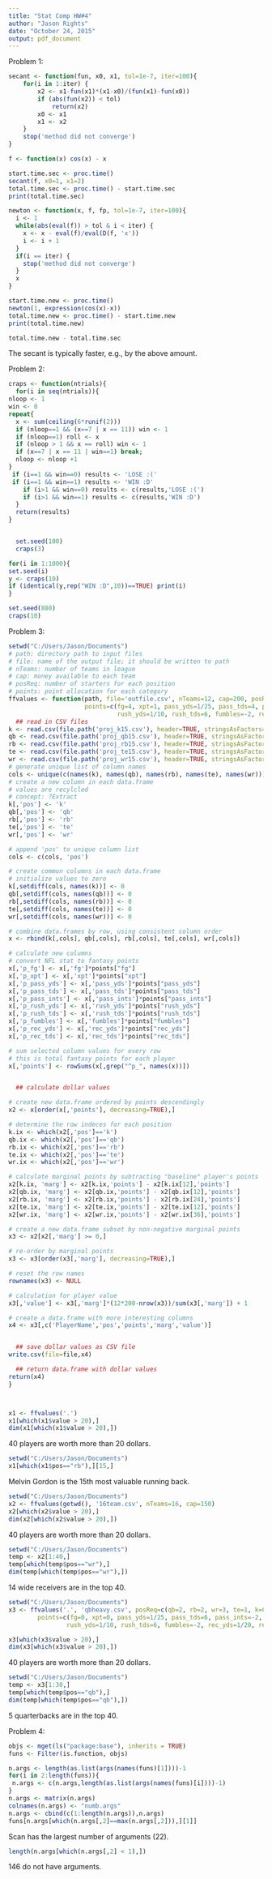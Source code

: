 ```yaml
---
title: "Stat Comp HW#4"
author: "Jason Rights"
date: "October 24, 2015"
output: pdf_document
---
```


Problem 1:  

```r
secant <- function(fun, x0, x1, tol=1e-7, iter=100){
	for(i in 1:iter) {
		x2 <- x1-fun(x1)*(x1-x0)/(fun(x1)-fun(x0))
		if (abs(fun(x2)) < tol)
			return(x2)
		x0 <- x1
		x1 <- x2
	}
	stop('method did not converge')
}

f <- function(x) cos(x) - x

start.time.sec <- proc.time()
secant(f, x0=1, x1=2)
total.time.sec <- proc.time() - start.time.sec
print(total.time.sec)

newton <- function(x, f, fp, tol=1e-7, iter=100){
  i <- 1
  while(abs(eval(f)) > tol & i < iter) {
    x <- x - eval(f)/eval(D(f, 'x'))
    i <- i + 1
  }
  if(i == iter) {
    stop('method did not converge')
  }
  x
}

start.time.new <- proc.time()
newton(1, expression(cos(x)-x))
total.time.new <- proc.time() - start.time.new
print(total.time.new)

total.time.new - total.time.sec
```

The secant is typically faster, e.g., by the above amount.     

Problem 2:  

```r

craps <- function(ntrials){
  for(i in seq(ntrials)){
nloop <- 1
win <- 0
repeat{
  x <- sum(ceiling(6*runif(2)))
  if (nloop==1 && (x==7 | x == 11)) win <- 1
  if (nloop==1) roll <- x
  if (nloop > 1 && x == roll) win <- 1
  if (x==7 | x == 11 | win==1) break;
  nloop <- nloop +1
}
 if (i==1 && win==0) results <- 'LOSE :('
 if (i==1 && win==1) results <- 'WIN :D'
    if (i>1 && win==0) results <- c(results,'LOSE :(')
    if (i>1 && win==1) results <- c(results,'WIN :D')
  }
  return(results)
}


  set.seed(100)
  craps(3)

for(i in 1:1000){
set.seed(i)
y <- craps(10)
if (identical(y,rep("WIN :D",10))==TRUE) print(i)
}

set.seed(880)
craps(10)
```


Problem 3:


```r

setwd("C:/Users/Jason/Documents")
# path: directory path to input files
# file: name of the output file; it should be written to path
# nTeams: number of teams in league
# cap: money available to each team
# posReq: number of starters for each position
# points: point allocation for each category
ffvalues <- function(path, file='outfile.csv', nTeams=12, cap=200, posReq=c(qb=1, rb=2, wr=3, te=1, k=1),
                     points=c(fg=4, xpt=1, pass_yds=1/25, pass_tds=4, pass_ints=-2,
                              rush_yds=1/10, rush_tds=6, fumbles=-2, rec_yds=1/20, rec_tds=6)) {
  ## read in CSV files
k <- read.csv(file.path('proj_k15.csv'), header=TRUE, stringsAsFactors=FALSE)
qb <- read.csv(file.path('proj_qb15.csv'), header=TRUE, stringsAsFactors=FALSE)
rb <- read.csv(file.path('proj_rb15.csv'), header=TRUE, stringsAsFactors=FALSE)
te <- read.csv(file.path('proj_te15.csv'), header=TRUE, stringsAsFactors=FALSE)
wr <- read.csv(file.path('proj_wr15.csv'), header=TRUE, stringsAsFactors=FALSE)
# generate unique list of column names
cols <- unique(c(names(k), names(qb), names(rb), names(te), names(wr)))
# create a new column in each data.frame
# values are recylcled
# concept: ?Extract
k[,'pos'] <- 'k'
qb[,'pos'] <- 'qb'
rb[,'pos'] <- 'rb'
te[,'pos'] <- 'te'
wr[,'pos'] <- 'wr'

# append 'pos' to unique column list
cols <- c(cols, 'pos')

# create common columns in each data.frame
# initialize values to zero
k[,setdiff(cols, names(k))] <- 0
qb[,setdiff(cols, names(qb))] <- 0
rb[,setdiff(cols, names(rb))] <- 0
te[,setdiff(cols, names(te))] <- 0
wr[,setdiff(cols, names(wr))] <- 0

# combine data.frames by row, using consistent column order
x <- rbind(k[,cols], qb[,cols], rb[,cols], te[,cols], wr[,cols])

# calculate new columns
# convert NFL stat to fantasy points
x[,'p_fg'] <- x[,'fg']*points["fg"]
x[,'p_xpt'] <- x[,'xpt']*points["xpt"]
x[,'p_pass_yds'] <- x[,'pass_yds']*points["pass_yds"]
x[,'p_pass_tds'] <- x[,'pass_tds']*points["pass_tds"]
x[,'p_pass_ints'] <- x[,'pass_ints']*points["pass_ints"]
x[,'p_rush_yds'] <- x[,'rush_yds']*points["rush_yds"]
x[,'p_rush_tds'] <- x[,'rush_tds']*points["rush_tds"]
x[,'p_fumbles'] <- x[,'fumbles']*points["fumbles"]
x[,'p_rec_yds'] <- x[,'rec_yds']*points["rec_yds"]
x[,'p_rec_tds'] <- x[,'rec_tds']*points["rec_tds"]

# sum selected column values for every row
# this is total fantasy points for each player
x[,'points'] <- rowSums(x[,grep("^p_", names(x))])


  ## calculate dollar values

# create new data.frame ordered by points descendingly
x2 <- x[order(x[,'points'], decreasing=TRUE),]

# determine the row indeces for each position
k.ix <- which(x2[,'pos']=='k')
qb.ix <- which(x2[,'pos']=='qb')
rb.ix <- which(x2[,'pos']=='rb')
te.ix <- which(x2[,'pos']=='te')
wr.ix <- which(x2[,'pos']=='wr')

# calculate marginal points by subtracting "baseline" player's points
x2[k.ix, 'marg'] <- x2[k.ix,'points'] - x2[k.ix[12],'points']
x2[qb.ix, 'marg'] <- x2[qb.ix,'points'] - x2[qb.ix[12],'points']
x2[rb.ix, 'marg'] <- x2[rb.ix,'points'] - x2[rb.ix[24],'points']
x2[te.ix, 'marg'] <- x2[te.ix,'points'] - x2[te.ix[12],'points']
x2[wr.ix, 'marg'] <- x2[wr.ix,'points'] - x2[wr.ix[36],'points']

# create a new data.frame subset by non-negative marginal points
x3 <- x2[x2[,'marg'] >= 0,]

# re-order by marginal points
x3 <- x3[order(x3[,'marg'], decreasing=TRUE),]

# reset the row names
rownames(x3) <- NULL

# calculation for player value
x3[,'value'] <- x3[,'marg']*(12*200-nrow(x3))/sum(x3[,'marg']) + 1

# create a data.frame with more interesting columns
x4 <- x3[,c('PlayerName','pos','points','marg','value')]


  ## save dollar values as CSV file
write.csv(file=file,x4)

  ## return data.frame with dollar values
return(x4)
}



x1 <- ffvalues('.')
x1[which(x1$value > 20),]
dim(x1[which(x1$value > 20),])
```

40 players are worth more than 20 dollars.  

```r
setwd("C:/Users/Jason/Documents")
x1[which(x1$pos=="rb"),][15,]
```

Melvin Gordon is the 15th most valuable running back.  


```r
setwd("C:/Users/Jason/Documents")
x2 <- ffvalues(getwd(), '16team.csv', nTeams=16, cap=150)
x2[which(x2$value > 20),]
dim(x2[which(x2$value > 20),])
```

40 players are worth more than 20 dollars.  

```r
setwd("C:/Users/Jason/Documents")
temp <- x2[1:40,]
temp[which(temp$pos=="wr"),]
dim(temp[which(temp$pos=="wr"),])
```

14 wide receivers are in the top 40.  

```r
setwd("C:/Users/Jason/Documents")
x3 <- ffvalues('.', 'qbheavy.csv', posReq=c(qb=2, rb=2, wr=3, te=1, k=0),
        points=c(fg=0, xpt=0, pass_yds=1/25, pass_tds=6, pass_ints=-2,
                rush_yds=1/10, rush_tds=6, fumbles=-2, rec_yds=1/20, rec_tds=6))

x3[which(x3$value > 20),]
dim(x3[which(x3$value > 20),])
```

40 players are worth more than 20 dollars.  

```r
setwd("C:/Users/Jason/Documents")
temp <- x3[1:30,]
temp[which(temp$pos=="qb"),]
dim(temp[which(temp$pos=="qb"),])

```

5 quarterbacks are in the top 40.  



Problem 4:  

```r
objs <- mget(ls("package:base"), inherits = TRUE)
funs <- Filter(is.function, objs)

n.args <- length(as.list(args(names(funs)[1])))-1
for(i in 2:length(funs)){
 n.args <- c(n.args,length(as.list(args(names(funs)[i])))-1)
}
n.args <- matrix(n.args)
colnames(n.args) <- "numb.args"
n.args <- cbind(c(1:length(n.args)),n.args) 
funs[n.args[which(n.args[,2]==max(n.args[,2])),][1]]
```

Scan has the largest number of arguments (22).  

```r
length(n.args[which(n.args[,2] < 1),])

```

146 do not have arguments.  



